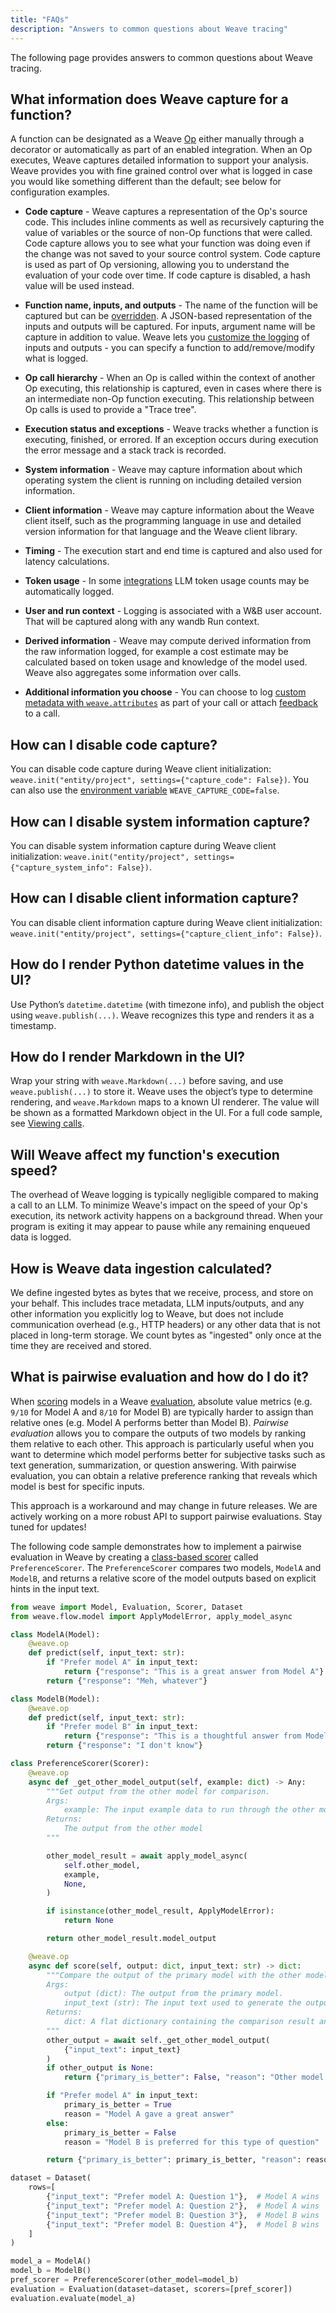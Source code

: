 ```yaml
---
title: "FAQs"
description: "Answers to common questions about Weave tracing"
---
```


The following page provides answers to common questions about Weave tracing.

## What information does Weave capture for a function?

A function can be designated as a Weave [Op](/guides/tracking/ops) either manually through a decorator or automatically as part of an enabled integration. When an Op executes, Weave captures detailed information to support your analysis. Weave provides you with fine grained control over what is logged in case you would like something different than the default; see below for configuration examples.

- **Code capture** - Weave captures a representation of the Op's source code. This includes inline comments as well as recursively capturing the value of variables or the source of non-Op functions that were called. Code capture allows you to see what your function was doing even if the change was not saved to your source control system. Code capture is used as part of Op versioning, allowing you to understand the evaluation of your code over time. If code capture is disabled, a hash value will be used instead.

- **Function name, inputs, and outputs** - The name of the function will be captured but can be [overridden](/guides/tracking/tracing/#call-display-name). A JSON-based representation of the inputs and outputs will be captured. For inputs, argument name will be capture in addition to value. Weave lets you [customize the logging](/guides/tracking/ops#customize-logged-inputs-and-outputs) of inputs and outputs - you can specify a function to add/remove/modify what is logged.

- **Op call hierarchy** - When an Op is called within the context of another Op executing, this relationship is captured, even in cases
  where there is an intermediate non-Op function executing. This relationship between Op calls is used to provide a "Trace tree".

- **Execution status and exceptions** - Weave tracks whether a function is executing, finished, or errored. If an exception occurs during execution the error message and a stack track is recorded.

- **System information** - Weave may capture information about which operating system the client is running on including detailed version information.

- **Client information** - Weave may capture information about the Weave client itself, such as the programming language in use and detailed version information for that language and the Weave client library.

- **Timing** - The execution start and end time is captured and also used for latency calculations.

- **Token usage** - In some [integrations](/guides/integrations/) LLM token usage counts may be automatically logged.

- **User and run context** - Logging is associated with a W&B user account. That will be captured along with any wandb Run context.

- **Derived information** - Weave may compute derived information from the raw information logged, for example a cost estimate may be calculated based on token usage and knowledge of the model used. Weave also aggregates some information over calls.

- **Additional information you choose** - You can choose to log [custom metadata with `weave.attributes`](/guides/core-types/models#track-production-calls) as part of your call or attach [feedback](/guides/tracking/feedback#add-feedback-to-a-call) to a call.

## How can I disable code capture?

You can disable code capture during Weave client initialization: `weave.init("entity/project", settings={"capture_code": False})`.
You can also use the [environment variable](/guides/core-types/env-vars) `WEAVE_CAPTURE_CODE=false`.

## How can I disable system information capture?

You can disable system information capture during Weave client initialization: `weave.init("entity/project", settings={"capture_system_info": False})`.

## How can I disable client information capture?

You can disable client information capture during Weave client initialization: `weave.init("entity/project", settings={"capture_client_info": False})`.

## How do I render Python datetime values in the UI?

Use Python’s `datetime.datetime` (with timezone info), and publish the object using `weave.publish(...)`. Weave recognizes this type and renders it as a timestamp.

## How do I render Markdown in the UI?

Wrap your string with `weave.Markdown(...)` before saving, and use `weave.publish(...)` to store it. Weave uses the object’s type to determine rendering, and `weave.Markdown` maps to a known UI renderer.  The value will be shown as a formatted Markdown object in the UI. For a full code sample, see [Viewing calls](./tracing.mdx#viewing-calls).

## Will Weave affect my function's execution speed?

The overhead of Weave logging is typically negligible compared to making a call to an LLM.
To minimize Weave's impact on the speed of your Op's execution, its network activity happens on a background thread.
When your program is exiting it may appear to pause while any remaining enqueued data is logged.

## How is Weave data ingestion calculated?

We define ingested bytes as bytes that we receive, process, and store on your behalf. This includes trace metadata, LLM inputs/outputs, and any other information you explicitly log to Weave, but does not include communication overhead (e.g., HTTP headers) or any other data that is not placed in long-term storage. We count bytes as "ingested" only once at the time they are received and stored.

## What is pairwise evaluation and how do I do it?

When [scoring](../evaluation/scorers.mdx) models in a Weave [evaluation](../core-types/evaluations.mdx), absolute value metrics (e.g. `9/10` for Model A and `8/10` for Model B) are typically harder to assign than relative ones (e.g. Model A performs better than Model B). _Pairwise evaluation_ allows you to compare the outputs of two models by ranking them relative to each other. This approach is particularly useful when you want to determine which model performs better for subjective tasks such as text generation, summarization, or question answering. With pairwise evaluation, you can obtain a relative preference ranking that reveals which model is best for specific inputs.

<Warning>
This approach is a workaround and may change in future releases. We are actively working on a more robust API to support pairwise evaluations. Stay tuned for updates!
</Warning>

The following code sample demonstrates how to implement a pairwise evaluation in Weave by creating a [class-based scorer](../evaluation/scorers.md#class-based-scorers) called `PreferenceScorer`. The `PreferenceScorer` compares two models, `ModelA` and `ModelB`, and returns a relative score of the model outputs based on explicit hints in the input text.

```python
from weave import Model, Evaluation, Scorer, Dataset
from weave.flow.model import ApplyModelError, apply_model_async

class ModelA(Model):
    @weave.op
    def predict(self, input_text: str):
        if "Prefer model A" in input_text:
            return {"response": "This is a great answer from Model A"}
        return {"response": "Meh, whatever"}

class ModelB(Model):
    @weave.op
    def predict(self, input_text: str):
        if "Prefer model B" in input_text:
            return {"response": "This is a thoughtful answer from Model B"}
        return {"response": "I don't know"}

class PreferenceScorer(Scorer):
    @weave.op
    async def _get_other_model_output(self, example: dict) -> Any:
        """Get output from the other model for comparison.
        Args:
            example: The input example data to run through the other model
        Returns:
            The output from the other model
        """

        other_model_result = await apply_model_async(
            self.other_model,
            example,
            None,
        )

        if isinstance(other_model_result, ApplyModelError):
            return None

        return other_model_result.model_output

    @weave.op
    async def score(self, output: dict, input_text: str) -> dict:
        """Compare the output of the primary model with the other model.
        Args:
            output (dict): The output from the primary model.
            input_text (str): The input text used to generate the outputs.
        Returns:
            dict: A flat dictionary containing the comparison result and reason.
        """
        other_output = await self._get_other_model_output(
            {"input_text": input_text}
        )
        if other_output is None:
            return {"primary_is_better": False, "reason": "Other model failed"}

        if "Prefer model A" in input_text:
            primary_is_better = True
            reason = "Model A gave a great answer"
        else:
            primary_is_better = False
            reason = "Model B is preferred for this type of question"

        return {"primary_is_better": primary_is_better, "reason": reason}

dataset = Dataset(
    rows=[
        {"input_text": "Prefer model A: Question 1"},  # Model A wins
        {"input_text": "Prefer model A: Question 2"},  # Model A wins
        {"input_text": "Prefer model B: Question 3"},  # Model B wins
        {"input_text": "Prefer model B: Question 4"},  # Model B wins
    ]
)

model_a = ModelA()
model_b = ModelB()
pref_scorer = PreferenceScorer(other_model=model_b)
evaluation = Evaluation(dataset=dataset, scorers=[pref_scorer])
evaluation.evaluate(model_a)
```
